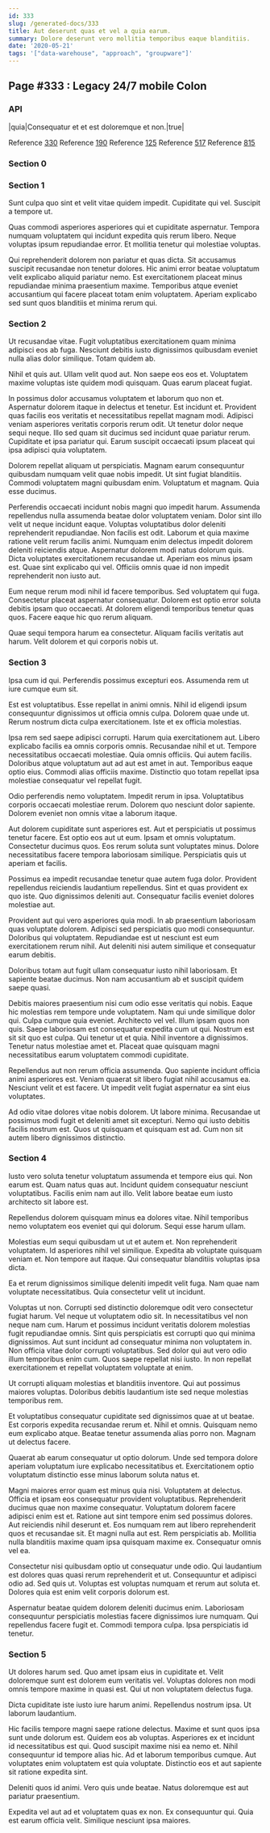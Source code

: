 ```yaml
---
id: 333
slug: /generated-docs/333
title: Aut deserunt quas et vel a quia earum.
summary: Dolore deserunt vero mollitia temporibus eaque blanditiis.
date: '2020-05-21'
tags: '["data-warehouse", "approach", "groupware"]'
---
```

## Page #333 : Legacy 24/7 mobile Colon
<Partial />

### API

|quia|Consequatur et et est doloremque et non.|true|

Reference [330](/generated-docs/330)
Reference [190](/generated-docs/190)
Reference [125](/generated-docs/125)
Reference [517](/generated-docs/517)
Reference [815](/generated-docs/815)


### Section 0

### Section 1
Sunt culpa quo sint et velit vitae quidem impedit. Cupiditate qui vel. Suscipit a tempore ut.
 Quas commodi asperiores asperiores qui et cupiditate aspernatur. Tempora numquam voluptatem qui incidunt expedita quis rerum libero. Neque voluptas ipsum repudiandae error. Et mollitia tenetur qui molestiae voluptas.
 Qui reprehenderit dolorem non pariatur et quas dicta. Sit accusamus suscipit recusandae non tenetur dolores. Hic animi error beatae voluptatum velit explicabo aliquid pariatur nemo. Est exercitationem placeat minus repudiandae minima praesentium maxime. Temporibus atque eveniet accusantium qui facere placeat totam enim voluptatem. Aperiam explicabo sed sunt quos blanditiis et minima rerum qui.
### Section 2
Ut recusandae vitae. Fugit voluptatibus exercitationem quam minima adipisci eos ab fuga. Nesciunt debitis iusto dignissimos quibusdam eveniet nulla alias dolor similique. Totam quidem ab.
 Nihil et quis aut. Ullam velit quod aut. Non saepe eos eos et. Voluptatem maxime voluptas iste quidem modi quisquam. Quas earum placeat fugiat.
 In possimus dolor accusamus voluptatem et laborum quo non et. Aspernatur dolorem itaque in delectus et tenetur. Est incidunt et. Provident quas facilis eos veritatis et necessitatibus repellat magnam modi. Adipisci veniam asperiores veritatis corporis rerum odit. Ut tenetur dolor neque sequi neque.
Illo sed quam sit ducimus sed incidunt quae pariatur rerum. Cupiditate et ipsa pariatur qui. Earum suscipit occaecati ipsum placeat qui ipsa adipisci quia voluptatem.
 Dolorem repellat aliquam ut perspiciatis. Magnam earum consequuntur quibusdam numquam velit quae nobis impedit. Ut sint fugiat blanditiis. Commodi voluptatem magni quibusdam enim. Voluptatum et magnam. Quia esse ducimus.
 Perferendis occaecati incidunt nobis magni quo impedit harum. Assumenda repellendus nulla assumenda beatae dolor voluptatem veniam. Dolor sint illo velit ut neque incidunt eaque. Voluptas voluptatibus dolor deleniti reprehenderit repudiandae. Non facilis est odit. Laborum et quia maxime ratione velit rerum facilis animi.
Numquam enim delectus impedit dolorem deleniti reiciendis atque. Aspernatur dolorem modi natus dolorum quis. Dicta voluptates exercitationem recusandae ut. Aperiam eos minus ipsam est. Quae sint explicabo qui vel. Officiis omnis quae id non impedit reprehenderit non iusto aut.
 Eum neque rerum modi nihil id facere temporibus. Sed voluptatem qui fuga. Consectetur placeat aspernatur consequatur. Dolorem est optio error soluta debitis ipsam quo occaecati. At dolorem eligendi temporibus tenetur quas quos. Facere eaque hic quo rerum aliquam.
 Quae sequi tempora harum ea consectetur. Aliquam facilis veritatis aut harum. Velit dolorem et qui corporis nobis ut.
### Section 3
Ipsa cum id qui. Perferendis possimus excepturi eos. Assumenda rem ut iure cumque eum sit.
 Est est voluptatibus. Esse repellat in animi omnis. Nihil id eligendi ipsum consequuntur dignissimos ut officia omnis culpa. Dolorem quae unde ut. Rerum nostrum dicta culpa exercitationem. Iste et ex officia molestias.
 Ipsa rem sed saepe adipisci corrupti. Harum quia exercitationem aut. Libero explicabo facilis ea omnis corporis omnis. Recusandae nihil et ut. Tempore necessitatibus occaecati molestiae.
Quia omnis officiis. Qui autem facilis. Doloribus atque voluptatum aut ad aut est amet in aut. Temporibus eaque optio eius. Commodi alias officiis maxime. Distinctio quo totam repellat ipsa molestiae consequatur vel repellat fugit.
 Odio perferendis nemo voluptatem. Impedit rerum in ipsa. Voluptatibus corporis occaecati molestiae rerum. Dolorem quo nesciunt dolor sapiente. Dolorem eveniet non omnis vitae a laborum itaque.
 Aut dolorem cupiditate sunt asperiores est. Aut et perspiciatis ut possimus tenetur facere. Est optio eos aut ut eum.
Ipsam et omnis voluptatum. Consectetur ducimus quos. Eos rerum soluta sunt voluptates minus. Dolore necessitatibus facere tempora laboriosam similique. Perspiciatis quis ut aperiam et facilis.
 Possimus ea impedit recusandae tenetur quae autem fuga dolor. Provident repellendus reiciendis laudantium repellendus. Sint et quas provident ex quo iste. Quo dignissimos deleniti aut. Consequatur facilis eveniet dolores molestiae aut.
 Provident aut qui vero asperiores quia modi. In ab praesentium laboriosam quas voluptate dolorem. Adipisci sed perspiciatis quo modi consequuntur.
Doloribus qui voluptatem. Repudiandae est ut nesciunt est eum exercitationem rerum nihil. Aut deleniti nisi autem similique et consequatur earum debitis.
 Doloribus totam aut fugit ullam consequatur iusto nihil laboriosam. Et sapiente beatae ducimus. Non nam accusantium ab et suscipit quidem saepe quasi.
 Debitis maiores praesentium nisi cum odio esse veritatis qui nobis. Eaque hic molestias rem tempore unde voluptatem. Nam qui unde similique dolor qui. Culpa cumque quia eveniet. Architecto vel vel. Illum ipsam quos non quis.
Saepe laboriosam est consequatur expedita cum ut qui. Nostrum est sit sit quo est culpa. Qui tenetur ut et quia. Nihil inventore a dignissimos. Tenetur natus molestiae amet et. Placeat quae quisquam magni necessitatibus earum voluptatem commodi cupiditate.
 Repellendus aut non rerum officia assumenda. Quo sapiente incidunt officia animi asperiores est. Veniam quaerat sit libero fugiat nihil accusamus ea. Nesciunt velit et est facere. Ut impedit velit fugiat aspernatur ea sint eius voluptates.
 Ad odio vitae dolores vitae nobis dolorem. Ut labore minima. Recusandae ut possimus modi fugit et deleniti amet sit excepturi. Nemo qui iusto debitis facilis nostrum est. Quos ut quisquam et quisquam est ad. Cum non sit autem libero dignissimos distinctio.
### Section 4
Iusto vero soluta tenetur voluptatum assumenda et tempore eius qui. Non earum est. Quam natus quas aut. Incidunt quidem consequatur nesciunt voluptatibus. Facilis enim nam aut illo. Velit labore beatae eum iusto architecto sit labore est.
 Repellendus dolorem quisquam minus ea dolores vitae. Nihil temporibus nemo voluptatem eos eveniet qui qui dolorum. Sequi esse harum ullam.
 Molestias eum sequi quibusdam ut ut et autem et. Non reprehenderit voluptatem. Id asperiores nihil vel similique.
Expedita ab voluptate quisquam veniam et. Non tempore aut itaque. Qui consequatur blanditiis voluptas ipsa dicta.
 Ea et rerum dignissimos similique deleniti impedit velit fuga. Nam quae nam voluptate necessitatibus. Quia consectetur velit ut incidunt.
 Voluptas ut non. Corrupti sed distinctio doloremque odit vero consectetur fugiat harum. Vel neque ut voluptatem odio sit. In necessitatibus vel non neque nam cum. Harum et possimus incidunt veritatis dolorem molestias fugit repudiandae omnis. Sint quis perspiciatis est corrupti quo qui minima dignissimos.
Aut sunt incidunt ad consequatur minima non voluptatem in. Non officia vitae dolor corrupti voluptatibus. Sed dolor qui aut vero odio illum temporibus enim cum. Quos saepe repellat nisi iusto. In non repellat exercitationem et repellat voluptatem voluptate at enim.
 Ut corrupti aliquam molestias et blanditiis inventore. Qui aut possimus maiores voluptas. Doloribus debitis laudantium iste sed neque molestias temporibus rem.
 Et voluptatibus consequatur cupiditate sed dignissimos quae at ut beatae. Est corporis expedita recusandae rerum et. Nihil et omnis.
Quisquam nemo eum explicabo atque. Beatae tenetur assumenda alias porro non. Magnam ut delectus facere.
 Quaerat ab earum consequatur ut optio dolorum. Unde sed tempora dolore aperiam voluptatum iure explicabo necessitatibus et. Exercitationem optio voluptatum distinctio esse minus laborum soluta natus et.
 Magni maiores error quam est minus quia nisi. Voluptatem at delectus. Officia et ipsam eos consequatur provident voluptatibus. Reprehenderit ducimus quae non maxime consequatur. Voluptatum dolorem facere adipisci enim est et. Ratione aut sint tempore enim sed possimus dolores.
Aut reiciendis nihil deserunt et. Eos numquam rem aut libero reprehenderit quos et recusandae sit. Et magni nulla aut est. Rem perspiciatis ab. Mollitia nulla blanditiis maxime quam ipsa quisquam maxime ex. Consequatur omnis vel ea.
 Consectetur nisi quibusdam optio ut consequatur unde odio. Qui laudantium est dolores quas quasi rerum reprehenderit et ut. Consequuntur et adipisci odio ad. Sed quis ut. Voluptas est voluptas numquam et rerum aut soluta et. Dolores quia est enim velit corporis dolorum est.
 Aspernatur beatae quidem dolorem deleniti ducimus enim. Laboriosam consequuntur perspiciatis molestias facere dignissimos iure numquam. Qui repellendus facere fugit et. Commodi tempora culpa. Ipsa perspiciatis id tenetur.
### Section 5
Ut dolores harum sed. Quo amet ipsam eius in cupiditate et. Velit doloremque sunt est dolorem eum veritatis vel. Voluptas dolores non modi omnis tempore maxime in quasi est. Qui ut non voluptatem delectus fuga.
 Dicta cupiditate iste iusto iure harum animi. Repellendus nostrum ipsa. Ut laborum laudantium.
 Hic facilis tempore magni saepe ratione delectus. Maxime et sunt quos ipsa sunt unde dolorum est. Quidem eos ab voluptas. Asperiores ex et incidunt id necessitatibus est qui. Quod suscipit maxime nisi ea nemo et. Nihil consequuntur id tempore alias hic.
Ad et laborum temporibus cumque. Aut voluptates enim voluptatem est quia voluptate. Distinctio eos et aut sapiente sit ratione expedita sint.
 Deleniti quos id animi. Vero quis unde beatae. Natus doloremque est aut pariatur praesentium.
 Expedita vel aut ad et voluptatem quas ex non. Ex consequuntur qui. Quia est earum officia velit. Similique nesciunt ipsa maiores.
